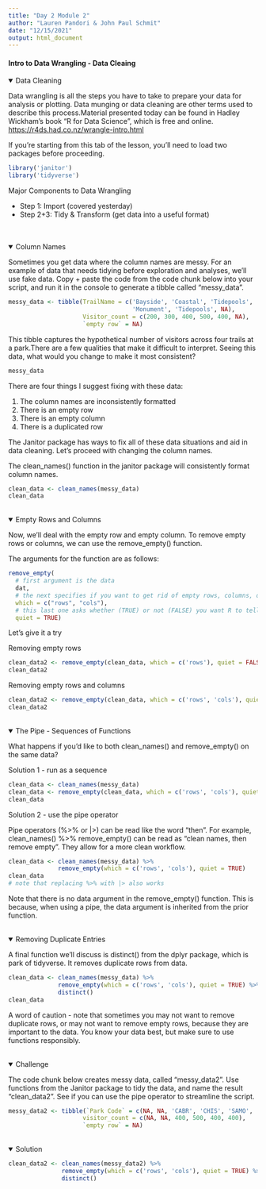 ```yaml
---
title: "Day 2 Module 2"
author: "Lauren Pandori & John Paul Schmit"
date: "12/15/2021"
output: html_document
---
```


#### Intro to Data Wrangling  - Data Cleaing {.tabset}

<details open><summary class='drop'> Data Cleaning</summary>

  Data wrangling is all the steps you have to take to prepare your data for analysis or plotting. Data munging or data cleaning are other terms used to describe this process.Material presented today can be found in Hadley Wickham's book "R for Data Science", which is free and online. <https://r4ds.had.co.nz/wrangle-intro.html>

If you're starting from this tab of the lesson, you'll need to load two packages before proceeding.

```r
library('janitor')
library('tidyverse')
```

Major Components to Data Wrangling

- Step 1: Import (covered yesterday)
- Step 2+3: Tidy & Transform (get data into a useful format)

</details>
<br>
</details><br><details open><summary class='drop'> Column Names</summary>

Sometimes you get data where the column names are messy. For an example of data that needs tidying before exploration and analyses, we'll use fake data. Copy + paste the code from the code chunk below into your script, and run it in the console to generate a tibble called "messy_data". 

```r
messy_data <- tibble(TrailName = c('Bayside', 'Coastal', 'Tidepools', 
                                   'Monument', 'Tidepools', NA),
                     Visitor_count = c(200, 300, 400, 500, 400, NA),
                     `empty row` = NA)
```

This tibble captures the hypothetical number of visitors across four trails at a park.There are a few qualities that make it difficult to interpret. Seeing this data, what would you change to make it most consistent?

```r
messy_data
```

There are four things I suggest fixing with these data: 

1. The column names are inconsistently formatted
2. There is an empty row
3. There is an empty column
4. There is a duplicated row

The Janitor package has ways to fix all of these data situations and aid in data cleaning. Let's proceed with changing the column names.

The clean_names() function in the janitor package will consistently format column names.

```r
clean_data <- clean_names(messy_data)
clean_data
```
</details>
<br>
<details open><summary class='drop'> Empty Rows and Columns </summary>

Now, we'll deal with the empty row and empty column. To remove empty rows or columns, we can use the remove_empty() function.

The arguments for the function are as follows: 

```r
remove_empty(
  # first argument is the data
  dat, 
  # the next specifies if you want to get rid of empty rows, columns, or both
  which = c("rows", "cols"), 
  # this last one asks whether (TRUE) or not (FALSE) you want R to tell you which rows or columns were removed
  quiet = TRUE)
```

Let's give it a try

Removing empty rows
```r
clean_data2 <- remove_empty(clean_data, which = c('rows'), quiet = FALSE)
clean_data2
```

Removing empty rows and columns
```r
clean_data2 <- remove_empty(clean_data, which = c('rows', 'cols'), quiet = TRUE)
clean_data2
```
</details>
<br>
<details open><summary class='drop'> The Pipe - Sequences of Functions </summary>


What happens if you'd like to both clean_names() and remove_empty() on the same data?

Solution 1 - run as a sequence

```r
clean_data <- clean_names(messy_data)
clean_data <- remove_empty(clean_data, which = c('rows', 'cols'), quiet = TRUE)
clean_data
```

Solution 2 - use the pipe operator

Pipe operators (%>% or |>) can be read like the word "then".
For example, clean_names() %>% remove_empty() can be read as "clean names, then remove empty".
They allow for a more clean workflow.

```r
clean_data <- clean_names(messy_data) %>%
              remove_empty(which = c('rows', 'cols'), quiet = TRUE)
clean_data
# note that replacing %>% with |> also works
```

Note that there is no data argument in the remove_empty() function. This is because, when using a pipe, the data argument is inherited from the prior function.

</details>
<br>
<details open><summary class='drop'> Removing Duplicate Entries </summary>


A final function we'll discuss is distinct() from the dplyr package, which is park of tidyverse. It removes duplicate rows from data.

```r
clean_data <- clean_names(messy_data) %>%
              remove_empty(which = c('rows', 'cols'), quiet = TRUE) %>%
              distinct()
clean_data
```

A word of caution - note that sometimes you may not want to remove duplicate rows, or may not want to remove empty rows, because they are important to the data. You know your data best, but make sure to use functions responsibly. 

</details>
<br>
<details open><summary class='drop'> Challenge </summary>

The code chunk below creates messy data, called "messy_data2". Use functions from the Janitor package to tidy the data, and name the result "clean_data2". See if you can use the pipe operator to streamline the script.  

```r
messy_data2 <- tibble(`Park Code` = c(NA, NA, 'CABR', 'CHIS', 'SAMO', 'SAMO'),
                     visitor_count = c(NA, NA, 400, 500, 400, 400),
                     `empty row` = NA)
```

</details>
<br>
<details open><summary class='drop'> Solution </summary>

```r
clean_data2 <- clean_names(messy_data2) %>%
               remove_empty(which = c('rows', 'cols'), quiet = TRUE) %>%
               distinct()
```
